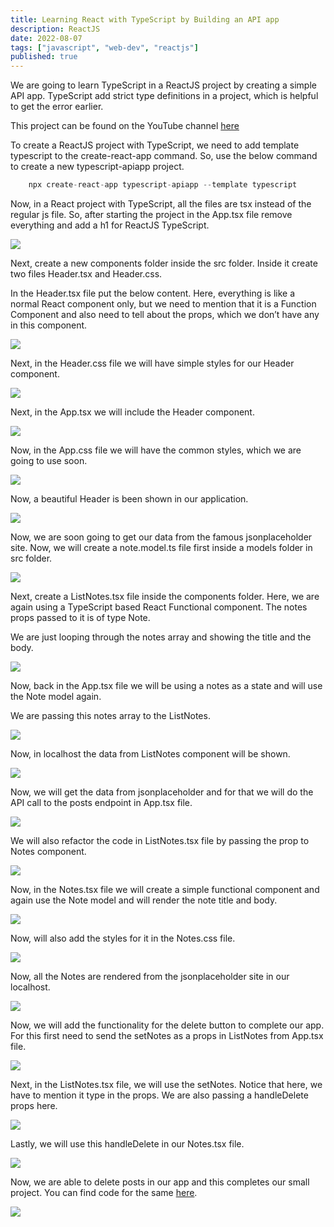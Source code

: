 ```yaml
---
title: Learning React with TypeScript by Building an API app
description: ReactJS
date: 2022-08-07
tags: ["javascript", "web-dev", "reactjs"]
published: true
---
```


We are going to learn TypeScript in a ReactJS project by creating a simple API app. TypeScript add strict type definitions in a project, which is helpful to get the error earlier.

This project can be found on the YouTube channel [here](https://www.youtube.com/watch?v=mYE2-btCMBg)

To create a ReactJS project with TypeScript, we need to add template typescript to the create-react-app command. So, use the below command to create a new typescript-apiapp project.

```js
    npx create-react-app typescript-apiapp --template typescript
```

Now, in a React project with TypeScript, all the files are tsx instead of the regular js file. So, after starting the project in the App.tsx file remove everything and add a h1 for ReactJS TypeScript.

![](https://res.cloudinary.com/dxkxvfo2o/image/upload/v1750683109/22-Jun-25/react-typescript-api-app/1_a3zenc.webp)

Next, create a new components folder inside the src folder. Inside it create two files Header.tsx and Header.css.

In the Header.tsx file put the below content. Here, everything is like a normal React component only, but we need to mention that it is a Function Component and also need to tell about the props, which we don’t have any in this component.

![](https://res.cloudinary.com/dxkxvfo2o/image/upload/v1750683107/22-Jun-25/react-typescript-api-app/2_ovd3bs.webp)

Next, in the Header.css file we will have simple styles for our Header component.

![](https://res.cloudinary.com/dxkxvfo2o/image/upload/v1750683108/22-Jun-25/react-typescript-api-app/3_oigowg.webp)

Next, in the App.tsx we will include the Header component.

![](https://res.cloudinary.com/dxkxvfo2o/image/upload/v1750683108/22-Jun-25/react-typescript-api-app/4_ovbso5.webp)

Now, in the App.css file we will have the common styles, which we are going to use soon.

![](https://res.cloudinary.com/dxkxvfo2o/image/upload/v1750683105/22-Jun-25/react-typescript-api-app/5_aljapa.webp)

Now, a beautiful Header is been shown in our application.

![](https://res.cloudinary.com/dxkxvfo2o/image/upload/v1750683112/22-Jun-25/react-typescript-api-app/6_k80wfa.webp)

Now, we are soon going to get our data from the famous jsonplaceholder site. Now, we will create a note.model.ts file first inside a models folder in src folder.

![](https://res.cloudinary.com/dxkxvfo2o/image/upload/v1750683105/22-Jun-25/react-typescript-api-app/7_ttt9iu.webp)

Next, create a ListNotes.tsx file inside the components folder. Here, we are again using a TypeScript based React Functional component. The notes props passed to it is of type Note.

We are just looping through the notes array and showing the title and the body.

![](https://res.cloudinary.com/dxkxvfo2o/image/upload/v1750683105/22-Jun-25/react-typescript-api-app/8_znbnsk.webp)

Now, back in the App.tsx file we will be using a notes as a state and will use the Note model again.

We are passing this notes array to the ListNotes.

![](https://res.cloudinary.com/dxkxvfo2o/image/upload/v1750683104/22-Jun-25/react-typescript-api-app/9_svutdc.webp)

Now, in localhost the data from ListNotes component will be shown.

![](https://res.cloudinary.com/dxkxvfo2o/image/upload/v1750683103/22-Jun-25/react-typescript-api-app/10_u9apiu.webp)

Now, we will get the data from jsonplaceholder and for that we will do the API call to the posts endpoint in App.tsx file.

![](https://res.cloudinary.com/dxkxvfo2o/image/upload/v1750683103/22-Jun-25/react-typescript-api-app/11_hzeo8l.webp)

We will also refactor the code in ListNotes.tsx file by passing the prop to Notes component.

![](https://res.cloudinary.com/dxkxvfo2o/image/upload/v1750683102/22-Jun-25/react-typescript-api-app/12_sijlrs.webp)

Now, in the Notes.tsx file we will create a simple functional component and again use the Note model and will render the note title and body.

![](https://res.cloudinary.com/dxkxvfo2o/image/upload/v1750683098/22-Jun-25/react-typescript-api-app/13_ndrlac.webp)

Now, will also add the styles for it in the Notes.css file.

![](https://res.cloudinary.com/dxkxvfo2o/image/upload/v1750683095/22-Jun-25/react-typescript-api-app/14_tpptze.webp)

Now, all the Notes are rendered from the jsonplaceholder site in our localhost.

![](https://res.cloudinary.com/dxkxvfo2o/image/upload/v1750683096/22-Jun-25/react-typescript-api-app/15_kbt8al.webp)

Now, we will add the functionality for the delete button to complete our app. For this first need to send the setNotes as a props in ListNotes from App.tsx file.

![](https://res.cloudinary.com/dxkxvfo2o/image/upload/v1750683096/22-Jun-25/react-typescript-api-app/16_qwlckj.webp)

Next, in the ListNotes.tsx file, we will use the setNotes. Notice that here, we have to mention it type in the props. We are also passing a handleDelete props here.

![](https://res.cloudinary.com/dxkxvfo2o/image/upload/v1750683095/22-Jun-25/react-typescript-api-app/17_v54xkg.webp)

Lastly, we will use this handleDelete in our Notes.tsx file.

![](https://res.cloudinary.com/dxkxvfo2o/image/upload/v1750683096/22-Jun-25/react-typescript-api-app/18_ii6ekm.webp)

Now, we are able to delete posts in our app and this completes our small project. You can find code for the same [here](https://github.com/nabendu82/react-typescript-app).

![](https://res.cloudinary.com/dxkxvfo2o/image/upload/v1750683096/22-Jun-25/react-typescript-api-app/19_kslj03.webp)

